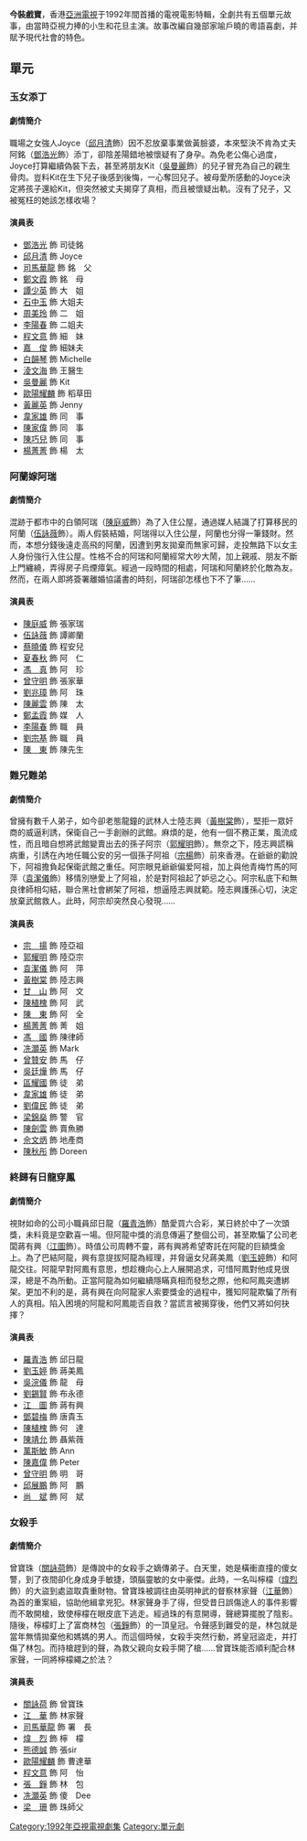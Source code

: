 {{unreferenced|time=2014-10-31T14:35:00+00:00}}
{{亞視劇集 
| 中文劇名= 今裝戲寶
| 英文劇名= 
| 圖像=
| 製作年份=1992年
| aTV-11首播日期=1992年
| aTV-11首播時間=
| 監製= [[陳太源|陳太源]]
| 編導= [[蕭鍵鏗|蕭鍵鏗]]、[[譚友業|譚友業]]、[[陳永祥|陳永祥]]<br>[[溫偉基|溫偉基]]、[[胡凱明|胡凱明]]
| 助理編導=
| 編劇= [[余佩珊|余佩珊]]、[[唐敏明|唐敏明]]、[[杜思慧|杜思慧]]<br>[[梁少華|梁少華]]、[[布永德|布永德]]
| 製作統籌 =
| 編審= [[鄭忠泰|鄭忠泰]]
| 集數= 5
| 國家={{BHKG}}
| 語言=[[粵語|粵語]]
| 每集長=
| 製作公司=[[香港|香港]][[亞洲電視|亞洲電視]]
| 劇種= 時裝
| 主演= [[鄧浩光|鄧浩光]]、[[邱月清|邱月清]]、[[陳庭威|陳庭威]]、<br>[[伍詠薇|伍詠薇]]、[[宗楊|宗　楊]]、[[郭耀明|郭耀明]]<br>[[袁潔儀|袁潔儀]]、[[羅青浩|羅青浩]]、[[劉玉婷|劉玉婷]]<br>[[關詠荷|關詠荷]]、[[江華　(香港演員)|江　華]]
}}

'''今裝戲寶'''，香港[[亞洲電視|亞洲電視]]于1992年間首播的電視電影特輯，全劇共有五個單元故事，由當時亞視力捧的小生和花旦主演。故事改編自幾部家喻戶曉的粵語喜劇，并賦予現代社會的特色。

== 單元 ==
=== 玉女添丁 ===
==== 劇情簡介 ====
職場之女強人Joyce（[[邱月清|邱月清]]飾）因不忍放棄事業做黃臉婆，本來堅決不肯為丈夫阿銘（[[鄧浩光|鄧浩光]]飾）添丁，卻陰差陽錯地被懷疑有了身孕。為免老公傷心過度，Joyce打算繼續偽裝下去，甚至將朋友Kit（[[吳曼麗|吳曼麗]]飾）的兒子冒充為自己的親生骨肉。豈料Kit在生下兒子後感到後悔，一心奪回兒子。被母愛所感動的Joyce決定將孩子還給Kit，但突然被丈夫揭穿了真相，而且被懷疑出軌。沒有了兒子，又被冤枉的她該怎樣收場？

==== 演員表 ====
*[[鄧浩光|鄧浩光]] 飾 司徒銘
*[[邱月清|邱月清]] 飾 Joyce
*[[司馬華龍|司馬華龍]] 飾 銘　父
*[[鄭文霞|鄭文霞]] 飾 銘　母
*[[譚少英|譚少英]] 飾 大　姐
*[[石中玉　(演員)|石中玉]] 飾 大姐夫
*[[周美玲　(演員)|周美玲]] 飾 二　姐
*[[李陽春|李陽春]] 飾 二姐夫
*[[程文意|程文意]] 飾 細　妹
*[[嘉俊|嘉　俊]] 飾 細妹夫
*[[白韻琴|白韻琴]] 飾 Michelle
*[[淩文海|淩文海]] 飾 王醫生
*[[吳曼麗|吳曼麗]] 飾 Kit 
*[[歐陽耀麟|歐陽耀麟]] 飾 稻草田
*[[黃麗英|黃麗英]] 飾 Jenny
*[[韋家雄|韋家雄]] 飾 同　事
*[[陳家偉　(演員)|陳家偉]] 飾 同　事 
*[[陳巧兒|陳巧兒]] 飾 同　事
*[[楊菁菁|楊菁菁]] 飾 楊　太

=== 阿蘭嫁阿瑞 ===
==== 劇情簡介 ====
混跡于都市中的白領阿瑞（[[陳庭威|陳庭威]]飾）為了入住公屋，通過媒人結識了打算移民的阿蘭（[[伍詠薇|伍詠薇]]飾）。兩人假裝結婚，阿瑞得以入住公屋，阿蘭也分得一筆錢財。然而，本想分錢後遠走高飛的阿蘭，因遭到男友拋棄而無家可歸，走投無路下以女主人身份強行入住公屋。性格不合的阿瑞和阿蘭經常大吵大鬧，加上親戚、朋友不斷上門纏繞，弄得房子烏煙瘴氣。經過一段時間的相處，阿瑞和阿蘭終於化敵為友。然而，在兩人即將簽署離婚協議書的時刻，阿瑞卻怎樣也下不了筆……

==== 演員表 ====
*[[陳庭威|陳庭威]] 飾 張家瑞
*[[伍詠薇|伍詠薇]] 飾 譚卿蘭
*[[蔡曉儀|蔡曉儀]] 飾 程安兒
*[[夏春秋|夏春秋]] 飾 阿　仁
*[[馮真|馮　真]] 飾 阿　珍
*[[曾守明|曾守明]] 飾 張家華
*[[劉兆璋|劉兆璋]] 飾 阿　珠
*[[陳麗雲|陳麗雲]] 飾 陳　太
*[[鄭孟霞|鄭孟霞]] 飾 媒　人
*[[李陽春|李陽春]] 飾 職　員
*[[劉宗基|劉宗基]] 飾 職　員
*[[陳東　(演員)|陳　東]] 飾 陳先生

=== 難兄難弟 ===
==== 劇情簡介 ====
曾擁有數千人弟子，如今卻老態龍鐘的武林人士陸志興（[[黃樹棠|黃樹棠]]飾），堅拒一眾奸商的威逼利誘，保衛自己一手創辦的武館。麻煩的是，他有一個不務正業，風流成性，而且暗自想將武館變賣出去的孫子阿宗（[[郭耀明|郭耀明]]飾）。無奈之下，陸志興謊稱病重，引誘在內地任職公安的另一個孫子阿祖（[[宗楊|宗楊]]飾）前來香港。在爺爺的勸說下，阿祖擔負起保衛武館之重任。阿宗眼見爺爺偏爱阿祖，加上與他青梅竹馬的阿萍（[[袁潔儀|袁潔儀]]飾）移情別戀愛上了阿祖，於是對阿祖起了妒忌之心。阿宗私底下和無良律師相勾結，聯合黑社會綁架了阿祖，想逼陸志興就範。陸志興護孫心切，決定放棄武館救人。此時，阿宗却突然良心發現……

==== 演員表 ====
*[[宗楊|宗　揚]] 飾 陸亞祖
*[[郭耀明|郭耀明]] 飾 陸亞宗
*[[袁潔儀|袁潔儀]] 飾 阿　萍
*[[黃樹棠|黃樹棠]] 飾 陸志興
*[[甘山　(演員)|甘　山]] 飾 阿　文
*[[陳植槐|陳植槐]] 飾 阿　武
*[[陳東　(演員)|陳　東]] 飾 阿　全
*[[楊菁菁|楊菁菁]] 飾 菁　姐
*[[馮國|馮　國]] 飾 陳律師
*[[冼灝英|冼灝英]] 飾 Mark
*[[曾贊安|曾贊安]] 飾 馬　仔
*[[吳廷燁|吳廷燁]] 飾 馬　仔
*[[區耀國|區耀國]] 飾 徒　弟
*[[韋家雄|韋家雄]] 飾 徒　弟
*[[劉偉民|劉偉民]] 飾 徒　弟
*[[梁錦燊|梁錦燊]] 飾 警　官
*[[陳劍雲|陳劍雲]] 飾 賣魚勝
*[[佘文炳|佘文炳]] 飾 地產商
*[[陳秋彤|陳秋彤]] 飾 Doreen

=== 終歸有日龍穿鳳 ===
==== 劇情簡介 ====
視財如命的公司小職員邱日龍（[[羅青浩|羅青浩]]飾）酷愛買六合彩，某日終於中了一次頭獎，未料竟是空歡喜一場。但阿龍中獎的消息傳遍了整個公司，甚至欺騙了公司老闆蔣有興（[[江圖|江圖]]飾）。時值公司周轉不靈，蔣有興將希望寄託在阿龍的巨額獎金上。為了巴結阿龍，興有意提拔阿龍為經理，并脅逼女兒蔣美鳳（[[劉玉婷|劉玉婷]]飾）和阿龍交往。阿龍早對阿鳳有意思，想趁機向心上人展開追求，可惜阿鳳對他成見很深，總是不為所動。正當阿龍為如何繼續隱瞞真相而發愁之際，他和阿鳳突遭綁架。更加不利的是，蔣有興在向阿龍家人索要獎金的過程中，獲知阿龍欺騙了所有人的真相。陷入困境的阿龍和阿鳳能否自救？當謊言被揭穿後，他們又將如何抉擇？

==== 演員表 ====
*[[羅青浩|羅青浩]] 飾 邱日龍
*[[劉玉婷|劉玉婷]] 飾 蔣美鳳
*[[吳浣儀|吳浣儀]] 飾 龍　母
*[[劉錫賢|劉錫賢]] 飾 布永德
*[[江圖|江　圖]] 飾 蔣有興
*[[鄧碧梅|鄧碧梅]] 飾 唐貴玉
*[[陳植槐|陳植槐]] 飾 何　達
*[[陳靖允|陳靖允]] 飾 聶紫薇
*[[萬斯敏|萬斯敏]] 飾 Ann
*[[陳嘉偉|陳嘉偉]] 飾 Peter
*[[曾守明|曾守明]] 飾 明　哥
*[[邱展鵬|邱展鵬]] 飾 阿　鵬
*[[尚斌|尚　斌]] 飾 阿　斌

=== 女殺手 ===
==== 劇情簡介 ====
曾寶珠（[[關詠荷|關詠荷]]飾）是傳說中的女殺手之嫡傳弟子。白天里，她是橫衝直撞的傻女警，到了夜間卻化身成身手敏捷，頭腦靈敏的女中豪傑。此時，一名叫檸檬（[[煒烈|煒烈]]飾）的大盜到處盜取貴重財物。曾寶珠被調往由英明神武的督察林家聲（[[江華　(香港演員)|江華]]飾）為首的重案組，協助他緝拿兇犯。林家聲身手了得，但受昔日誤傷途人的事件影響而不敢開槍，致使檸檬在眼皮底下逃走。經過珠的有意開導，聲總算擺脫了陰影。隨後，檸檬盯上了富商林包（[[張錚　(香港)|張錚]]飾）的一頂皇冠。令聲感到難受的是，林包就是當年無情拋棄他和媽媽的男人。而這個時候，女殺手突然行動，將皇冠盜走，并打傷了林包。而持槍趕到的聲，為救父親向女殺手開了槍……曾寶珠能否順利配合林家聲，一同將檸檬繩之於法？

==== 演員表 ====
*[[關詠荷|關詠荷]] 飾 曾寶珠
*[[江華　(香港演員)|江　華]] 飾 林家聲
*[[司馬華龍|司馬華龍]] 飾 署　長
*[[煒烈|煒　烈]] 飾 檸　檬
*[[熊德誠|熊德誠]] 飾 張sir
*[[歐陽耀麟|歐陽耀麟]] 飾 曹達華
*[[程文意|程文意]] 飾 阿　怡
*[[張錚　(香港)|張　錚]] 飾 林　包
*[[冼灝英|冼灝英]] 飾 傻　Dee
*[[梁珊|梁　珊]] 飾 珠師父

[[Category:1992年亞視電視劇集|Category:1992年亞視電視劇集]]
[[Category:單元劇|Category:單元劇]]